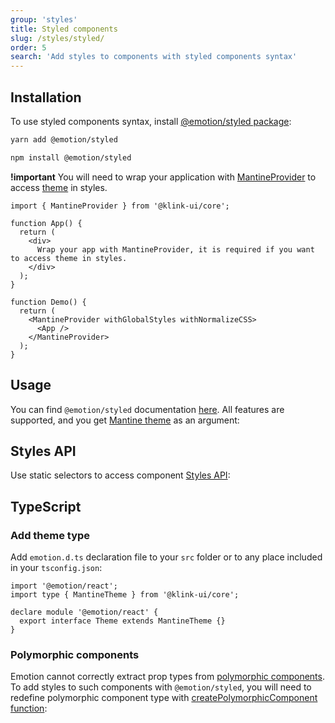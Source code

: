 ```yaml
---
group: 'styles'
title: Styled components
slug: /styles/styled/
order: 5
search: 'Add styles to components with styled components syntax'
---
```



## Installation

To use styled components syntax, install [@emotion/styled package](https://emotion.sh/docs/styled):

```bash
yarn add @emotion/styled
```

```bash
npm install @emotion/styled
```

**!important** You will need to wrap your application with [MantineProvider](/theming/klink-ui-provider/)
to access [theme](/theming/theme-object/) in styles.

```tsx
import { MantineProvider } from '@klink-ui/core';

function App() {
  return (
    <div>
      Wrap your app with MantineProvider, it is required if you want to access theme in styles.
    </div>
  );
}

function Demo() {
  return (
    <MantineProvider withGlobalStyles withNormalizeCSS>
      <App />
    </MantineProvider>
  );
}
```

## Usage

You can find `@emotion/styled` documentation [here](https://emotion.sh/docs/styled). All features
are supported, and you get [Mantine theme](/theming/theme-object/) as an argument:

<Demo data={StyledDemos.usage} />

## Styles API

Use static selectors to access component [Styles API](/styles/styles-api/):

<Demo data={StyledDemos.stylesApi} />

## TypeScript

### Add theme type

Add `emotion.d.ts` declaration file to your `src` folder or to any place included in your `tsconfig.json`:

```tsx
import '@emotion/react';
import type { MantineTheme } from '@klink-ui/core';

declare module '@emotion/react' {
  export interface Theme extends MantineTheme {}
}
```

### Polymorphic components

Emotion cannot correctly extract prop types from [polymorphic components](/guides/polymorphic/).
To add styles to such components with `@emotion/styled`, you will need to redefine polymorphic component type
with [createPolymorphicComponent function](/guides/polymorphic/#create-your-own-polymorphic-components):

<Demo data={StyledDemos.polymorphic} />
